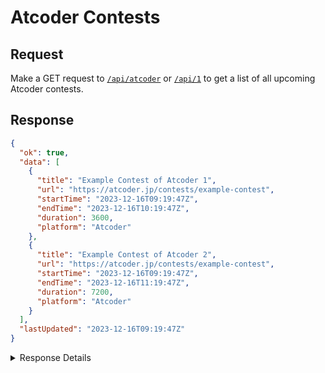 # Atcoder Contests

## Request

Make a GET request to [`/api/atcoder`](https://contest-hive.vercel.app/api/atcoder) or [`/api/1`](https://contest-hive.vercel.app/api/1) to get a list of all upcoming Atcoder contests.

## Response

```json copy
{
  "ok": true,
  "data": [
    {
      "title": "Example Contest of Atcoder 1",
      "url": "https://atcoder.jp/contests/example-contest",
      "startTime": "2023-12-16T09:19:47Z",
      "endTime": "2023-12-16T10:19:47Z",
      "duration": 3600,
      "platform": "Atcoder"
    },
    {
      "title": "Example Contest of Atcoder 2",
      "url": "https://atcoder.jp/contests/example-contest",
      "startTime": "2023-12-16T09:19:47Z",
      "endTime": "2023-12-16T11:19:47Z",
      "duration": 7200,
      "platform": "Atcoder"
    }
  ],
  "lastUpdated": "2023-12-16T09:19:47Z"
}
```

<details>
    <summary>Response Details</summary>

| Property    | Type   | Description                                        |
| ----------- | ------ | -------------------------------------------------- |
| ok          | bool   | Whether the request was successful - true or false |
| data        | array  | Data returned from the API (list of contests)      |
| title       | string | Title of the contest                               |
| url         | string | Url of the contest                                 |
| startTime   | string | Start time of the contest in UTC ISO 8601 format   |
| endTime     | string | End time of the contest in UTC ISO 8601 format     |
| duration    | int    | Duration of the contest in seconds                 |
| lastUpdated | string | Last time the data was updated                     |

</details>